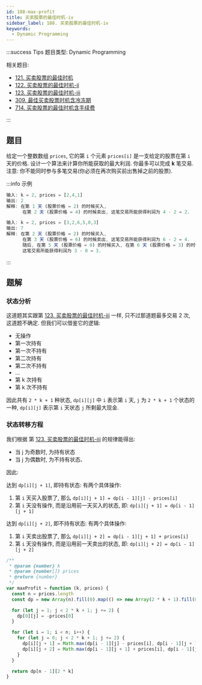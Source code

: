 ```yaml
---
id: 188-max-profit
title: 买卖股票的最佳时机-iv
sidebar_label: 188. 买卖股票的最佳时机-iv
keywords:
  - Dynamic Programming
---
```


:::success Tips
题目类型: Dynamic Programming

相关题目:

- [121. 买卖股票的最佳时机](/leetcode/easy/121-max-profit)
- [122. 买卖股票的最佳时机-ii](/leetcode/medium/122-max-profit)
- [123. 买卖股票的最佳时机-iii](/leetcode/hard/123-max-profit)
- [309. 最佳买卖股票时机含冷冻期](/leetcode/medium/309-max-profit)
- [714. 买卖股票的最佳时机含手续费](/leetcode/medium/714-max-profit)

:::

## 题目

给定一个整数数组 `prices`, 它的第 `i` 个元素 `prices[i]` 是一支给定的股票在第 `i` 天的价格. 设计一个算法来计算你所能获取的最大利润. 你最多可以完成 **k** 笔交易. 注意: 你不能同时参与多笔交易(你必须在再次购买前出售掉之前的股票).

:::info 示例

```ts
输入: k = 2, prices = [2,4,1]
输出: 2
解释: 在第 1 天 (股票价格 = 2) 的时候买入,
      在第 2 天 (股票价格 = 4) 的时候卖出, 这笔交易所能获得利润为 4 - 2 = 2.
```

```ts
输入: k = 2, prices = [3,2,6,5,0,3]
输出: 7
解释: 在第 2 天 (股票价格 = 2) 的时候买入,
      在第 3 天 (股票价格 = 6) 的时候卖出, 这笔交易所能获得利润为 6 - 2 = 4.
      随后, 在第 5 天 (股票价格 = 0) 的时候买入, 在第 6 天 (股票价格 = 3) 的时候卖出,
      这笔交易所能获得利润为 3 - 0 = 3.
```

:::

## 题解

### 状态分析

这道题其实跟第 [123. 买卖股票的最佳时机-iii](/leetcode/hard/123-max-profit) 一样, 只不过那道题最多交易 2 次, 这道题不确定. 但我们可以借鉴它的逻辑:

- 无操作
- 第一次持有
- 第一次不持有
- 第二次持有
- 第二次不持有
- ...
- 第 k 次持有
- 第 k 次不持有

因此共有 `2 * k + 1` 种状态, `dp[i][j]` 中 `i` 表示第 `i` 天, `j` 为 `2 * k + 1` 个状态的一种, `dp[i][j]` 表示第 `i` 天状态 `j` 所剩最大现金.

### 状态转移方程

我们根据 第 [123. 买卖股票的最佳时机-iii](/leetcode/hard/123-max-profit) 的规律能得出:

- 当 j 为奇数时, 为持有状态
- 当 j 为偶数时, 为不持有状态、

因此:

达到 `dp[i][j + 1]`, 即持有状态: 有两个具体操作:

1. 第 `i` 天买入股票了, 那么 `dp[i][j + 1] = dp[i - 1][j] - prices[i]`
2. 第 `i` 天没有操作, 而是沿用前一天买入的状态, 即: `dp[i][j + 1] = dp[i - 1][j + 1]`

达到 `dp[i][j + 2]`, 即不持有状态: 有两个具体操作:

1. 第 `i` 天卖出股票了, 那么 `dp[i][j + 2] = dp[i - 1][j + 1] + prices[i]`
2. 第 `i` 天没有操作, 而是沿用前一天卖出的状态, 即: `dp[i][j + 2] = dp[i - 1][j + 2]`

```ts
/**
 * @param {number} k
 * @param {number[]} prices
 * @return {number}
 */
var maxProfit = function (k, prices) {
  const n = prices.length
  const dp = new Array(n).fill(0).map(() => new Array(2 * k + 1).fill(0))

  for (let j = 1; j < 2 * k + 1; j += 2) {
    dp[0][j] = -prices[0]
  }

  for (let i = 1; i < n; i++) {
    for (let j = 0; j < 2 * k + 1; j += 2) {
      dp[i][j + 1] = Math.max(dp[i - 1][j] - prices[i], dp[i - 1][j + 1])
      dp[i][j + 2] = Math.max(dp[i - 1][j + 1] + prices[i], dp[i - 1][j + 2])
    }
  }

  return dp[n - 1][2 * k]
}
```
